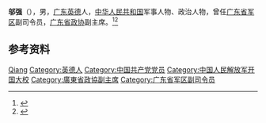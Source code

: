 '''邬强'''（{{bd|1911年||1992年|}}），男，[[广东|广东]][[英德|英德]]人，[[中华人民共和国|中华人民共和国]]军事人物、政治人物，曾任[[广东省军区|广东省军区]]副司令员，[[广东省政协|广东省政协]]副主席。<ref>{{Cite book|title=中华人民共和国职官志|author=何虎生, 李耀东, 向常福主编|publisher=中国社会出版社|year=2003|isbn=9787800883934|location=北京|pages=}}</ref><ref>{{cite book|title=中囯人名大辞典·当代人物卷|author=廖盖隆等编|year=1990|publisher=上海辞书出版社|location=上海|page=}}</ref>

== 参考资料 ==
{{reflist}}

{{中国人物小作品}}

{{Authority control}}
{{DEFAULTSORT:Wu邬}}
[[Category:邬姓|Qiang]]
[[Category:英德人|Category:英德人]]
[[Category:中国共产党党员|Category:中国共产党党员]]
[[Category:中国人民解放军开国大校|Category:中国人民解放军开国大校]]
[[Category:廣東省政協副主席|Category:廣東省政協副主席]]
[[Category:广东省军区副司令员|Category:广东省军区副司令员]]
